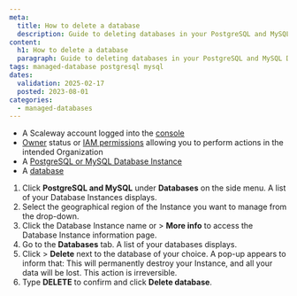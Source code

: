 ```yaml
---
meta:
  title: How to delete a database
  description: Guide to deleting databases in your PostgreSQL and MySQL Database Instances.
content:
  h1: How to delete a database
  paragraph: Guide to deleting databases in your PostgreSQL and MySQL Database Instances.
tags: managed-database postgresql mysql
dates:
  validation: 2025-02-17
  posted: 2023-08-01
categories:
  - managed-databases
---
```



<Requirements />

- A Scaleway account logged into the [console](https://console.scaleway.com)
- [Owner](/iam/concepts/#owner) status or [IAM permissions](/iam/concepts/#permission) allowing you to perform actions in the intended Organization
- A [PostgreSQL or MySQL Database Instance](/managed-databases-for-postgresql-and-mysql/quickstart/)
- A [database](/managed-databases-for-postgresql-and-mysql/how-to/add-a-database/)

1. Click **PostgreSQL and MySQL** under **Databases** on the side menu. A list of your Database Instances displays.
2. Select the geographical region of the Instance you want to manage from the drop-down.
3. Click the Database Instance name or <Icon name="more" /> > **More info** to access the Database Instance information page.
4. Go to the **Databases** tab. A list of your databases displays.
5. Click <Icon name="more" /> > **Delete** next to the database of your choice. A pop-up appears to inform that:
    <Message type="important">
      This will permanently destroy your Instance, and all your data will be lost. This action is irreversible.
    </Message>
6. Type **DELETE** to confirm and click **Delete database**.